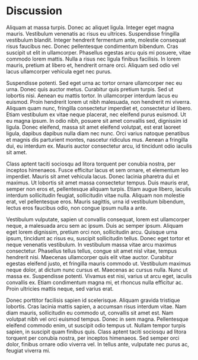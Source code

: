 # Discussion

Aliquam at massa turpis. Donec ac aliquet ligula. Integer eget magna mauris. Vestibulum venenatis ac risus eu ultrices. Suspendisse fringilla vestibulum blandit. Integer hendrerit fermentum ante, molestie consequat risus faucibus nec. Donec pellentesque condimentum bibendum. Cras suscipit ut elit in ullamcorper. Phasellus egestas arcu quis mi posuere, vitae commodo lorem mattis. Nulla a risus nec ligula finibus facilisis. In lorem mauris, pretium at libero et, hendrerit ornare orci. Aliquam sed odio vel lacus ullamcorper vehicula eget nec purus.

Suspendisse potenti. Sed eget urna ac tortor ornare ullamcorper nec eu urna. Donec quis auctor metus. Curabitur quis pretium turpis. Sed ut lobortis nisi. Aenean eu mattis tortor. In ullamcorper interdum lacus eu euismod. Proin hendrerit lorem ut nibh malesuada, non hendrerit mi viverra. Aliquam quam nunc, fringilla consectetur imperdiet et, consectetur id libero. Etiam vestibulum ex vitae neque placerat, nec eleifend purus euismod. Ut eu magna ipsum. In odio nibh, posuere sit amet convallis sed, dignissim id ligula. Donec eleifend, massa sit amet eleifend volutpat, est erat laoreet ligula, dapibus dapibus nulla diam nec nunc. Orci varius natoque penatibus et magnis dis parturient montes, nascetur ridiculus mus. Aenean a fringilla dui, eu interdum ex. Mauris auctor consectetur arcu, id tincidunt odio iaculis sit amet.

Class aptent taciti sociosqu ad litora torquent per conubia nostra, per inceptos himenaeos. Fusce efficitur lacus et sem ornare, et elementum leo imperdiet. Mauris sit amet vehicula lacus. Donec lacinia pharetra dui et maximus. Ut lobortis sit amet massa consectetur tempus. Duis mauris erat, semper non eros et, pellentesque aliquam turpis. Etiam augue libero, iaculis interdum sollicitudin feugiat, sollicitudin vitae nulla. Aliquam non molestie erat, vel pellentesque eros. Mauris sagittis, urna id vestibulum bibendum, lectus eros faucibus odio, non congue ipsum nulla a ante.

Vestibulum vulputate, sapien ut convallis consequat, lorem est ullamcorper neque, a malesuada arcu sem ac ipsum. Duis ac semper ipsum. Aliquam eget lorem dignissim, pretium orci non, sollicitudin arcu. Quisque urna ipsum, tincidunt ac risus eu, suscipit sollicitudin tellus. Donec eget tortor et neque venenatis vestibulum. In vestibulum massa vitae arcu maximus consectetur. Phasellus tellus tellus, congue sit amet nisl vitae, tempus hendrerit nisi. Maecenas ullamcorper quis elit vitae auctor. Curabitur egestas eleifend justo, et fringilla mauris commodo ut. Vestibulum maximus neque dolor, at dictum nunc cursus et. Maecenas ac cursus nulla. Nunc ut massa ex. Suspendisse potenti. Vivamus est nisi, varius ut arcu eget, iaculis convallis ex. Etiam condimentum magna mi, et rhoncus nulla efficitur ac. Proin ultricies mattis neque, sed varius erat.

Donec porttitor facilisis sapien id scelerisque. Aliquam gravida tristique lobortis. Cras lacinia mattis sapien, a accumsan risus interdum vitae. Nam diam mauris, sollicitudin eu commodo ut, convallis sit amet est. Nam volutpat nibh vel orci euismod tempus. Donec in sem magna. Pellentesque eleifend commodo enim, ut suscipit odio tempus ut. Nullam tempor turpis sapien, in suscipit quam finibus quis. Class aptent taciti sociosqu ad litora torquent per conubia nostra, per inceptos himenaeos. Sed semper orci dolor, finibus ornare odio viverra vel. In tellus ante, vulputate nec purus ac, feugiat viverra mi.

\clearpage